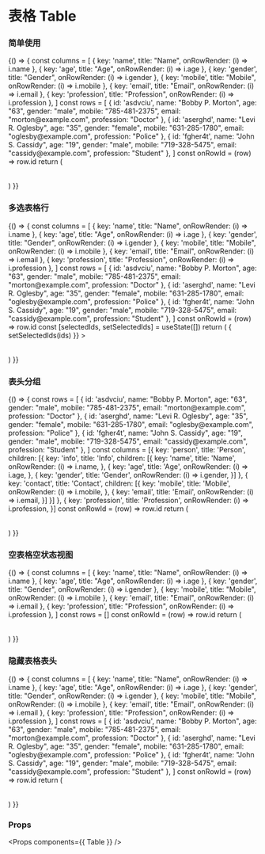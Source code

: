
<Meta title="Table" component={Table} />

# 表格 Table

### 简单使用

<Preview>
  <Story name="Table">
    {() => {
      const columns = [
        { key: 'name', title: "Name", onRowRender: (i) => i.name },
        { key: 'age', title: "Age", onRowRender: (i) => i.age },
        { key: 'gender', title: "Gender", onRowRender: (i) => i.gender },
        { key: 'mobile', title: "Mobile", onRowRender: (i) => i.mobile },
        { key: 'email', title: "Email", onRowRender: (i) => i.email },
        { key: 'profession', title: "Profession", onRowRender: (i) => i.profession },
      ]
      const rows = [
        { id: 'asdvciu', name: "Bobby P. Morton", age: "63", gender: "male", mobile: "785-481-2375", email: "morton@example.com", profession: "Doctor" },
        { id: 'aserghd', name: "Levi R. Oglesby", age: "35", gender: "female", mobile: "631-285-1780", email: "oglesby@example.com", profession: "Police" },
        { id: 'fgher4t', name: "John S. Cassidy", age: "19", gender: "male", mobile: "719-328-5475", email: "cassidy@example.com", profession: "Student" },
      ]
      const onRowId = (row) => row.id
      return (
        <Table
          columns={columns}
          rows={rows}
          onRowId={onRowId}
        ></Table>
      )
    }}
  </Story>
</Preview>

### 多选表格行

<Preview>
  <Story name="Table with selection">
    {() => {
      const columns = [
        { key: 'name', title: "Name", onRowRender: (i) => i.name },
        { key: 'age', title: "Age", onRowRender: (i) => i.age },
        { key: 'gender', title: "Gender", onRowRender: (i) => i.gender },
        { key: 'mobile', title: "Mobile", onRowRender: (i) => i.mobile },
        { key: 'email', title: "Email", onRowRender: (i) => i.email },
        { key: 'profession', title: "Profession", onRowRender: (i) => i.profession },
      ]
      const rows = [
        { id: 'asdvciu', name: "Bobby P. Morton", age: "63", gender: "male", mobile: "785-481-2375", email: "morton@example.com", profession: "Doctor" },
        { id: 'aserghd', name: "Levi R. Oglesby", age: "35", gender: "female", mobile: "631-285-1780", email: "oglesby@example.com", profession: "Police" },
        { id: 'fgher4t', name: "John S. Cassidy", age: "19", gender: "male", mobile: "719-328-5475", email: "cassidy@example.com", profession: "Student" },
      ]
      const onRowId = (row) => row.id
      const [selectedIds, setSelectedIds] = useState([])
      return (
        <Table
          columns={columns}
          rows={rows}
          onRowId={onRowId}
          selectedRowIds={selectedIds}
          onSelected={(ids) => { setSelectedIds(ids) }}
        ></Table>
      )
    }}
  </Story>
</Preview>

### 表头分组

<Preview>
  <Story name="Table with grouping column">
    {() => {
      const rows = [
        { id: 'asdvciu', name: "Bobby P. Morton", age: "63", gender: "male", mobile: "785-481-2375", email: "morton@example.com", profession: "Doctor" },
        { id: 'aserghd', name: "Levi R. Oglesby", age: "35", gender: "female", mobile: "631-285-1780", email: "oglesby@example.com", profession: "Police" },
        { id: 'fgher4t', name: "John S. Cassidy", age: "19", gender: "male", mobile: "719-328-5475", email: "cassidy@example.com", profession: "Student" },
      ]
      const columns = [{
        key: 'person',
        title: 'Person',
        children: [{
          key: 'info',
          title: 'Info',
          children: [{
            key: 'name',
            title: 'Name',
            onRowRender: (i) => i.name,
          }, {
            key: 'age',
            title: 'Age',
            onRowRender: (i) => i.age,
          }, {
            key: 'gender',
            title: 'Gender',
            onRowRender: (i) => i.gender,
          }]
        }, {
          key: 'contact',
          title: 'Contact',
          children: [{
            key: 'mobile',
            title: 'Mobile',
            onRowRender: (i) => i.mobile,
          }, {
            key: 'email',
            title: 'Email',
            onRowRender: (i) => i.email,
          }]
        }]
      }, {
        key: 'profession',
        title: 'Profession',
        onRowRender: (i) => i.profession,
      }]
      const onRowId = (row) => row.id
      return (
        <Table
          columns={columns}
          rows={rows}
          onRowId={onRowId}
        ></Table>
      )
    }}
  </Story>
</Preview>

### 空表格空状态视图

<Preview>
  <Story name="Table with empty data">
    {() => {
      const columns = [
        { key: 'name', title: "Name", onRowRender: (i) => i.name },
        { key: 'age', title: "Age", onRowRender: (i) => i.age },
        { key: 'gender', title: "Gender", onRowRender: (i) => i.gender },
        { key: 'mobile', title: "Mobile", onRowRender: (i) => i.mobile },
        { key: 'email', title: "Email", onRowRender: (i) => i.email },
        { key: 'profession', title: "Profession", onRowRender: (i) => i.profession },
      ]
      const rows = []
      const onRowId = (row) => row.id
      return (
        <Table
          columns={columns}
          rows={rows}
          onRowId={onRowId}
        ></Table>
      )
    }}
  </Story>
</Preview>

### 隐藏表格表头

<Preview>
  <Story name="Table hide header">
    {() => {
      const columns = [
        { key: 'name', title: "Name", onRowRender: (i) => i.name },
        { key: 'age', title: "Age", onRowRender: (i) => i.age },
        { key: 'gender', title: "Gender", onRowRender: (i) => i.gender },
        { key: 'mobile', title: "Mobile", onRowRender: (i) => i.mobile },
        { key: 'email', title: "Email", onRowRender: (i) => i.email },
        { key: 'profession', title: "Profession", onRowRender: (i) => i.profession },
      ]
      const rows = [
        { id: 'asdvciu', name: "Bobby P. Morton", age: "63", gender: "male", mobile: "785-481-2375", email: "morton@example.com", profession: "Doctor" },
        { id: 'aserghd', name: "Levi R. Oglesby", age: "35", gender: "female", mobile: "631-285-1780", email: "oglesby@example.com", profession: "Police" },
        { id: 'fgher4t', name: "John S. Cassidy", age: "19", gender: "male", mobile: "719-328-5475", email: "cassidy@example.com", profession: "Student" },
      ]
      const onRowId = (row) => row.id
      return (
        <Table
          columns={columns}
          rows={rows}
          onRowId={onRowId}
          hideHeader
        ></Table>
      )
    }}
  </Story>
</Preview>

### Props

<Props components={{ Table }} />